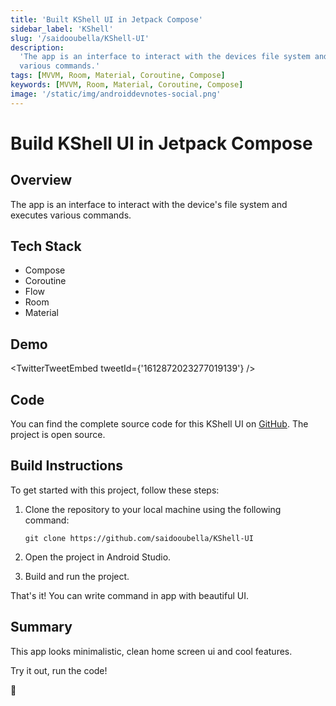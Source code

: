 ```yaml
---
title: 'Built KShell UI in Jetpack Compose'
sidebar_label: 'KShell'
slug: '/saidooubella/KShell-UI'
description:
  'The app is an interface to interact with the devices file system and executes
  various commands.'
tags: [MVVM, Room, Material, Coroutine, Compose]
keywords: [MVVM, Room, Material, Coroutine, Compose]
image: '/static/img/androiddevnotes-social.png'
---
```



# Build KShell UI in Jetpack Compose

## Overview

The app is an interface to interact with the device's file system and executes
various commands.

## Tech Stack

- Compose
- Coroutine
- Flow
- Room
- Material

## Demo

<TwitterTweetEmbed tweetId={'1612872023277019139'} />

## Code

You can find the complete source code for this KShell UI on
[GitHub](https://github.com/saidooubella/KShell-UI). The project is open source.

## Build Instructions

To get started with this project, follow these steps:

1. Clone the repository to your local machine using the following command:

   ```
   git clone https://github.com/saidooubella/KShell-UI
   ```

2. Open the project in Android Studio.

3. Build and run the project.

That's it! You can write command in app with beautiful UI.

## Summary

This app looks minimalistic, clean home screen ui and cool features.

Try it out, run the code!

🐣
